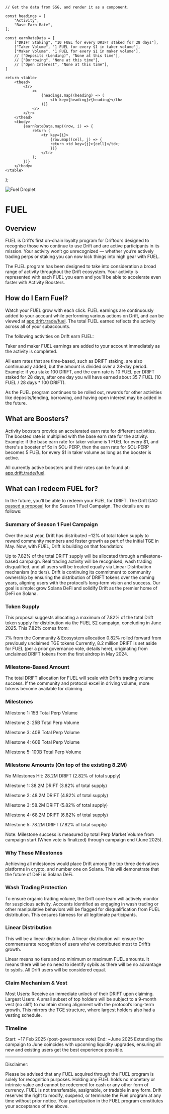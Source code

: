     // Get the data from SSG, and render it as a component.
  
    const headings = [
        "Activity",
        "Base Earn Rate",
    ];

    const earnRateData = [
        ["DRIFT Staking", "10 FUEL for every DRIFT staked for 28 days"],
        ["Taker Volume", '1 FUEL for every $1 in taker volume'],
        ["Maker Volume", '1 FUEL for every $1 in maker volume'],
        // ["Deposits (Lending)", "None at this time"],
        // ["Borrowing", "None at this time"],
        // ["Open Interest", "None at this time"],
    ]

    return <table>
        <thead>
            <tr>
                <>
                    {headings.map((heading) => (
                        <th key={heading}>{heading}</th>
                    ))}
                </>
            </tr>
        </thead>
        <tbody>
            {earnRateData.map((row, i) => {
                return (
                    <tr key={i}>
                        {row.map((cell, j) => {
                        return <td key={j}>{cell}</td>;
                        })}
                    </tr>
                );
            })}
        </tbody>
    </table>
};


<div style={{ display: 'flex', flexDirection: 'row', alignItems: 'center',  padding: '24px 0 0 0' }}>
    <img src="/assets/fuel-droplet-large.svg" alt="Fuel Droplet" style={{ marginRight: '16px', position: 'relative', top: '2px' }} />
    <h1 style={{fontSize: '44px', fontWeight: 'bold'}}>FUEL</h1>
</div>

## Overview

FUEL is Drift’s first on-chain loyalty program for Driftoors designed to recognise those who continue to use Drift and are active participants in its mission. Your activity won’t go unrecognized — whether you’re actively trading perps or staking you can now kick things into high gear with FUEL. 

The FUEL program has been designed to take into consideration a broad range of activity throughout the Drift ecosystem. Your activity is represented with each FUEL you earn and you’ll be able to accelerate even faster with Activity Boosters.

## How do I Earn Fuel?

Watch your FUEL grow with each click. FUEL earnings are continuously added to your account while performing various actions on Drift, and can be viewed at [app.drift.trade/fuel](http://app.drift.trade/fuel). The total FUEL earned reflects the activity across all of your subaccounts.

The following activities on Drift earn FUEL:
<FuelBaseRatesTable />

Taker and maker FUEL earnings are added to your account immediately as the activity is completed.

All earn rates that are time-based, such as DRIFT staking, are also continuously added, but the amount is divided over a 28-day period. Example: if you stake 100 DRIFT, and the earn rate is 10 FUEL per DRIFT staked for 28 days, after one day you will have earned about 35.7 FUEL (10 FUEL / 28 days * 100 DRIFT).

As the FUEL program continues to be rolled out, rewards for other activities like deposits/lending, borrowing, and having open interest may be added in the future.

## What are Boosters?

Activity boosters provide an accelerated earn rate for different activities. The boosted rate is multiplied with the base earn rate for the activity. Example: if the base earn rate for taker volume is 1 FUEL for every \$1, and there's a booster of 5x in SOL-PERP, then the earn rate for SOL-PERP becomes 5 FUEL for every \$1 in taker volume as long as the booster is active.

All currently active boosters and their rates can be found at: [app.drift.trade/fuel](http://app.drift.trade/fuel).

## What can I redeem FUEL for?

In the future, you’ll be able to redeem your FUEL for DRIFT. The Drift DAO [passed a proposal](https://app.realms.today/dao/DRIFT/proposal/9s2FsXuKwbcBTZFNhy1jBiLKFYDCz52vBixw9oZfeyaC) for the Season 1 Fuel Campaign. The details are as follows:

### Summary of Season 1 Fuel Campaign

Over the past year, Drift has distributed ~12% of total token supply to reward community members and foster growth as part of the initial TGE in May. Now, with FUEL, Drift is building on that foundation:

Up to 7.82% of the total DRIFT supply will be allocated through a milestone-based campaign.
Real trading activity will be recognised, wash trading disqualified, and all users will be treated equally via Linear Distribution mechanism (no tiers).
Drift is continuing its commitment to community ownership by ensuring the distribution of DRIFT tokens over the coming years, aligning users with the protocol’s long-term vision and success.
Our goal is simple: grow Solana DeFi and solidify Drift as the premier home of DeFi on Solana.

### Token Supply

This proposal suggests allocating a maximum of 7.82% of the total Drift token supply for distribution via the FUEL S2 campaign, concluding in June 2025. This 7.82% comes from:

7% from the Community & Ecosystem allocation
0.82% rolled forward from previously unclaimed TGE tokens
Currently, 8.2 million DRIFT is set aside for FUEL (per a prior governance vote, details here), originating from unclaimed DRIFT tokens from the first airdrop in May 2024.

### Milestone-Based Amount

The total DRIFT allocation for FUEL will scale with Drift’s trading volume success. If the community and protocol excel in driving volume, more tokens become available for claiming.

### Milestones

Milestone 1: 15B Total Perp Volume

Milestone 2: 25B Total Perp Volume

Milestone 3: 40B Total Perp Volume

Milestone 4: 60B Total Perp Volume

Milestone 5: 100B Total Perp Volume

### Milestone Amounts (On top of the existing 8.2M)

No Milestones Hit: 28.2M DRIFT (2.82% of total supply)

Milestone 1: 38.2M DRIFT (3.82% of total supply)

Milestone 2: 48.2M DRIFT (4.82% of total supply)

Milestone 3: 58.2M DRIFT (5.82% of total supply)

Milestone 4: 68.2M DRIFT (6.82% of total supply)

Milestone 5: 78.2M DRIFT (7.82% of total supply)

Note: Milestone success is measured by total Perp Market Volume from campaign start (When vote is finalized) through campaign end (June 2025).

### Why These Milestones

Achieving all milestones would place Drift among the top three derivatives platforms in crypto, and number one on Solana. This will demonstrate that the future of DeFi is Solana DeFi.

### Wash Trading Protection

To ensure organic trading volume, the Drift core team will actively monitor for suspicious activity. Accounts identified as engaging in wash trading or other manipulative behaviors will be flagged for disqualification from FUEL distribution. This ensures fairness for all legitimate participants.

### Linear Distribution

This will be a linear distribution. A linear distribution will ensure the commensurate recognition of users who’ve contributed most to Drift’s growth.

Linear means no tiers and no minimum or maximum FUEL amounts. It means there will be no need to identify sybils as there will be no advantage to sybils. All Drift users will be considered equal.

### Claim Mechanism & Vest

Most Users: Receive an immediate unlock of their DRIFT upon claiming.
Largest Users: A small subset of top holders will be subject to a 9-month vest (no cliff) to maintain strong alignment with the protocol’s long-term growth.
This mirrors the TGE structure, where largest holders also had a vesting schedule.

### Timeline

Start: ~17 Feb 2025 (post-governance vote)
End: ~June 2025
Extending the campaign to June coincides with upcoming liquidity upgrades, ensuring all new and existing users get the best experience possible.

---

Disclaimer:

Please be advised that any FUEL acquired through the FUEL program is solely for recognition purposes. Holding any FUEL holds no monetary or intrinsic value and cannot be redeemed for cash or any other form of currency.  FUEL is not transferable, assignable, or tradable in any form. Drift reserves the right to modify, suspend, or terminate the Fuel program at any time without prior notice. Your participation in the FUEL program constitutes your acceptance of the above.
